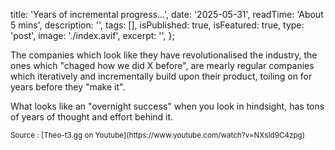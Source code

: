 
  title: 'Years of incremental progress...',
  date: '2025-05-31',
  readTime: 'About 5 mins',
  description: '',
  tags: [],
  isPublished: true,
  isFeatured: true,
  type: 'post',
  image: './index.avif',
  excerpt: '',
};

<QuoteBox
  text='Years of incremental progress looks like an overnight success if you only
  looked at the before and after'
  subtext='By Theo from t3.gg'
/>

The companies which look like they have revolutionalised the industry, the ones which "chaged how we did X before", are mearly regular companies which iteratively and incrementally build upon their product, toiling on for years before they "make it".

What looks like an "overnight success" when you look in hindsight, has tons of years of thought and effort behind it.

<small>
  Source : [Theo-t3.gg on Youtube](https://www.youtube.com/watch?v=NXsId9C4zpg)
</small>
